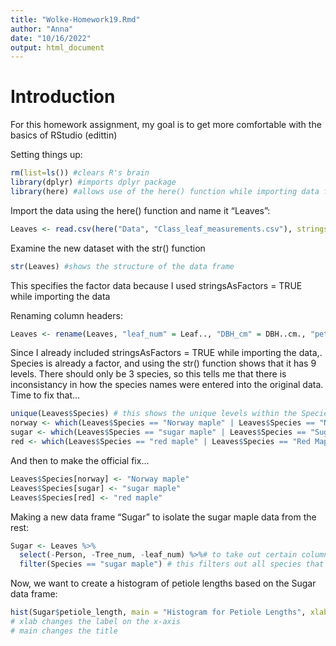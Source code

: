 ```yaml
---
title: "Wolke-Homework19.Rmd"
author: "Anna"
date: "10/16/2022"
output: html_document
---
```


# Introduction
For this homework assignment, my goal is to get more comfortable with the basics of RStudio (edittin)

Setting things up:
```r
rm(list=ls()) #clears R's brain
library(dplyr) #imports dplyr package
library(here) #allows use of the here() function while importing data from a file
```

Import the data using the here() function and name it "Leaves":
```r
Leaves <- read.csv(here("Data", "Class_leaf_measurements.csv"), stringsAsFactors = TRUE) #reads the .csv file and makes it into a data frame
```

Examine the new dataset with the str() function
```r
str(Leaves) #shows the structure of the data frame
```
This specifies the factor data because I used stringsAsFactors = TRUE while importing the data

Renaming column headers:
```r
Leaves <- rename(Leaves, "leaf_num" = Leaf.., "DBH_cm" = DBH..cm., "petiole_length" = Petiole.length) #for the rename() function, first list the DF, then put the new column header names in parentheses, equal to the old column header name
```

Since I already included stringsAsFactors = TRUE while importing the data,. Species is already a factor, and using the str() function shows that it has 9 levels. There should only be 3 species, so this tells me that there is inconsistancy in how the species names were entered into the original data. Time to fix that...
```r
unique(Leaves$Species) # this shows the unique levels within the Species data
norway <- which(Leaves$Species == "Norway maple" | Leaves$Species == "Norway Maple" | Leaves$Species == "Norway mapel")
sugar <- which(Leaves$Species == "sugar maple" | Leaves$Species == "Sugar Maple" | Leaves$Species == "Sugar maple")
red <- which(Leaves$Species == "red maple" | Leaves$Species == "Red Maple" | Leaves$Species == "Red maple")
```
And then to make the official fix...
```r
Leaves$Species[norway] <- "Norway maple"
Leaves$Species[sugar] <- "sugar maple"
Leaves$Species[red] <- "red maple"
```

Making a new data frame "Sugar" to isolate the sugar maple data from the rest:
```r
Sugar <- Leaves %>%
  select(-Person, -Tree_num, -leaf_num) %>%# to take out certain columns, use the select() function
  filter(Species == "sugar maple") # this filters out all species that are not sugar maple
```


Now, we want to create a histogram of petiole lengths based on the Sugar data frame:
```r
hist(Sugar$petiole_length, main = "Histogram for Petiole Lengths", xlab = "Petiole length")
# xlab changes the label on the x-axis
# main changes the title
```

